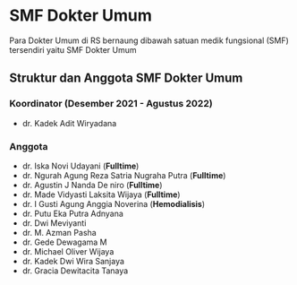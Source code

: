 # SMF Dokter Umum

Para Dokter Umum di RS bernaung dibawah satuan medik fungsional (SMF) tersendiri yaitu SMF Dokter Umum

## Struktur dan Anggota SMF Dokter Umum
### Koordinator (Desember 2021 - Agustus 2022)
* dr. Kadek Adit Wiryadana

### Anggota
* dr. Iska Novi Udayani (**Fulltime**)
* dr. Ngurah Agung Reza Satria Nugraha Putra (**Fulltime**)
* dr. Agustin J Nanda De niro (**Fulltime**)
* dr. Made Vidyasti Laksita Wijaya (**Fulltime**)
* dr. I Gusti Agung Anggia Noverina (**Hemodialisis**)
* dr. Putu Eka Putra Adnyana
* dr. Dwi Meviyanti
* dr. M. Azman Pasha
* dr. Gede Dewagama M
* dr. Michael Oliver Wijaya
* dr. Kadek Dwi Wira Sanjaya
* dr. Gracia Dewitacita Tanaya